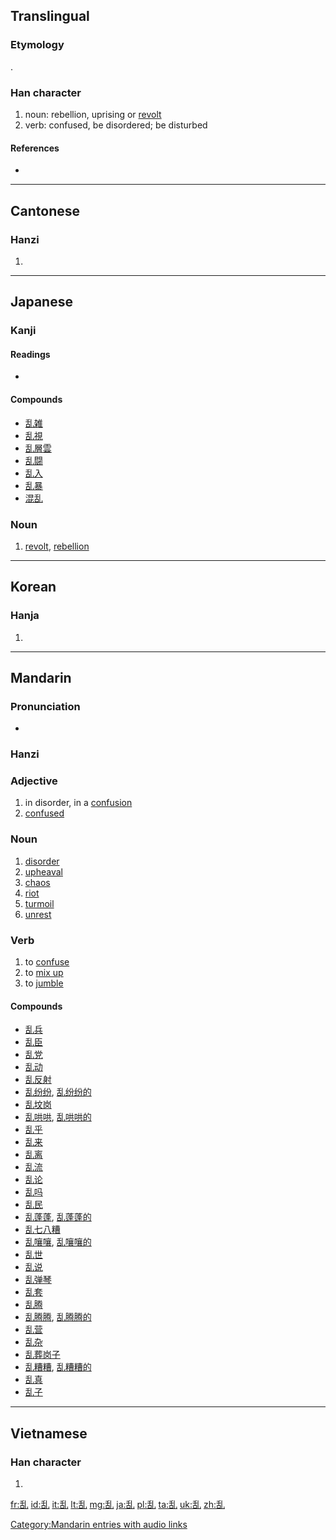 {{also|亂}}<!-- may be replaced by zh-forms -->
==Translingual==
{{stroke order|strokes=7}}
{{Hani-forms|乱|[[亂]]}}

===Etymology===
{{Han simp|亂|f=(left side)|t=舌}}.

===Han character===
{{Han char|rn=5|rad=乙|as=06|sn=7|four=|canj=竹口山 (HRU)|ids=⿰[[舌]][[乚]]}}

# noun: rebellion, uprising or [[revolt]]
# verb: confused, be disordered; be disturbed

====References====
* {{Han ref|kx=0084.150|dkj=00187|dj=0171.200|hdz=10053.170|uh=4E71|ud=20081}}

----

==Cantonese==

===Hanzi===
{{yue-hanzi|tra=亂|jyut=lyun6|y=lyun6}}

# {{defn|lang=yue|sort=乙06}}

----

==Japanese==

===Kanji===
{{ja-kanji|grade=6|rs=乙06}}

====Readings====
* {{ja-readings|on=[[らん]] (ran), [[ろん]] (ron)|kun=[[みだれる]] (midareru), [[みだす]] (midasu), [[みだりに]] (midarini)}}

====Compounds====
* [[乱雑]]
* [[乱視]]
* [[乱層雲]]
* [[乱闘]]
* [[乱入]]
* [[乱暴]]
* [[混乱]]

===Noun===
{{ja-noun|k|hira=らん|rom=ran}} 

# [[revolt]], [[rebellion]]

----

==Korean==

===Hanja===
{{ko-hanja|hangeul=란|rv=ran|mr=ran}}

# {{defn|lang=ko|sort=乙06}}

----

==Mandarin==

===Pronunciation===
* {{audio|zh-luàn.ogg|audio}}

===Hanzi===
{{cmn-hanzi|tra=亂|pin=[[luàn]] ([[luan4]])|wg=luan<sup>4</sup>}}

===Adjective===
{{cmn-adj|s|pin=luàn|pint=luan4|rs=乙06}}

# in disorder, in a [[confusion]]
# [[confused]]

===Noun===
{{cmn-noun|s|pin=luàn|pint=luan4|rs=乙06}}

# [[disorder]]
# [[upheaval]]
# [[chaos]]
# [[riot]]
# [[turmoil]]
# [[unrest]]

===Verb===
{{cmn-verb|s|pin=luàn|pint=luan4|rs=乙06}}

# to [[confuse]]
# to [[mix up]]
# to [[jumble]]

====Compounds====
* [[乱兵]]
* [[乱臣]]
* [[乱党]]
* [[乱动]]
* [[乱反射]]
* [[乱纷纷]], [[乱纷纷的]]
* [[乱坟岗]]
* [[乱哄哄]], [[乱哄哄的]]
* [[乱乎]]
* [[乱来]]
* [[乱离]]
* [[乱流]]
* [[乱论]]
* [[乱吗]]
* [[乱民]]
* [[乱蓬蓬]], [[乱蓬蓬的]]
* [[乱七八糟]]
* [[乱嚷嚷]], [[乱嚷嚷的]]
* [[乱世]]
* [[乱说]]
* [[乱弹琴]]
* [[乱套]]
* [[乱腾]]
* [[乱腾腾]], [[乱腾腾的]]
* [[乱营]]
* [[乱杂]]
* [[乱葬岗子]]
* [[乱糟糟]], [[乱糟糟的]]
* [[乱真]]
* [[乱子]]

[[Category:Mandarin entries with audio links]]

----

==Vietnamese==

===Han character===
{{vi-hantu|loạn|rs=乙06}}

# {{defn|lang=vi|sort=乙06}}

[[fr:乱]]
[[id:乱]]
[[it:乱]]
[[lt:乱]]
[[mg:乱]]
[[ja:乱]]
[[pl:乱]]
[[ta:乱]]
[[uk:乱]]
[[zh:乱]]